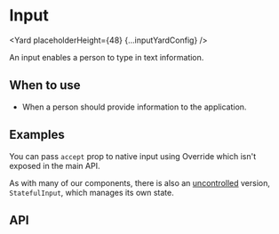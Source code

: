 




# Input

<Yard placeholderHeight={48} {...inputYardConfig} />

An input enables a person to type in text information.

## When to use

- When a person should provide information to the application.

## Examples

<Example title="States and Variants" path="input/examples/available-states.js">
  <AvailableStates />
</Example>
<Example title="className and style API" path="input/examples/input-styles.js">
  <InputStyles />
</Example>
<Example title="Sizes" path="input/examples/sizes.js">
  <Sizes />
</Example>
<Example title="Enhancers" path="input/examples/enhancers.js">
  <Enhancers />
</Example>
<Example title="AutoFocus" path="input/examples/autoFocus">
  <AutoFocus />
</Example>
<Example title="MaskedInput" path="input/examples/mask.js">
  <Mask />
</Example>
<Example title="Override native input props" path="input/examples/input-native-props">
  <NativeProps />
</Example>

You can pass `accept` prop to native input using Override which isn't exposed in the main API.

<Example title="Before and After overrides" path="input/examples/before-after.js">
  <BeforeAfter />
</Example>
<Example title="Stateful (uncontrolled) usage" path="input/examples/basic-uncontrolled.js">
  <BasicUncontrolled />
</Example>
<Example title="Debounce" path="input/examples/debounce.js">
  <InputDebounce />
</Example>

As with many of our components, there is also an [uncontrolled](https://reactjs.org/docs/uncontrolled-components.html) version, `StatefulInput`, which manages its own state.

## API

<ApiTable title="Input props" config={inputYardConfig} />
<ImplementationLink componentPath="input" />
<Exports component={InputExports} title="Input exports" path="spaceweb/input" />
